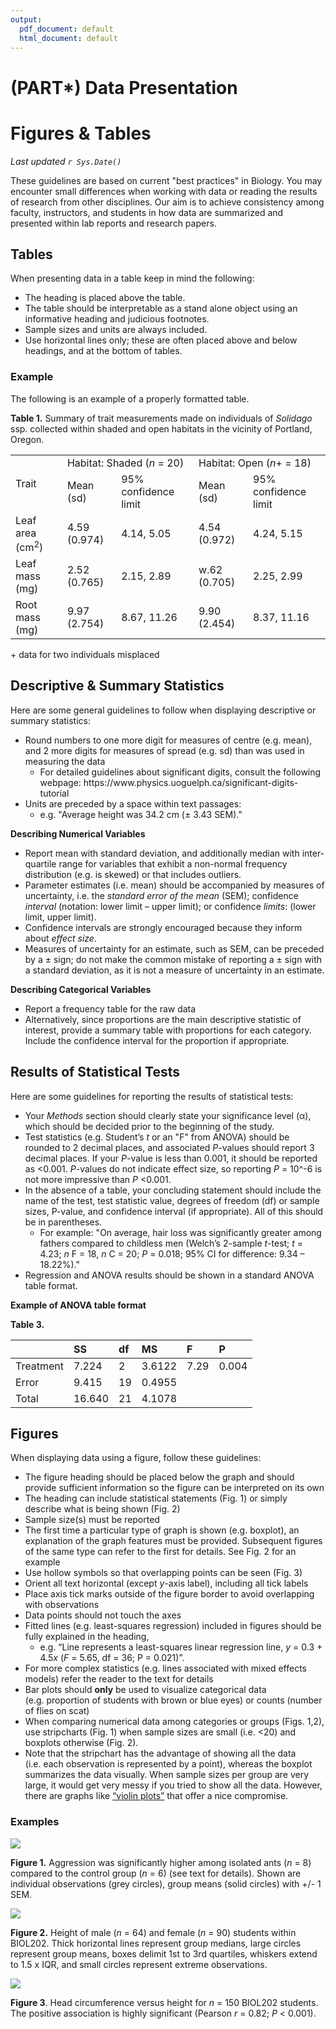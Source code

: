 ```yaml
---
output:
  pdf_document: default
  html_document: default
---
```

# (PART\*) Data Presentation {-}

# Figures & Tables 

*Last updated `r Sys.Date()`*

These guidelines are based on current \"best practices\" in Biology. You may encounter small differences when working with data or reading the results of research from other disciplines. Our aim is to achieve consistency among faculty, instructors, and students in how data are summarized and presented within lab reports and research papers.

## Tables

When presenting data in a table keep in mind the following:

* The heading is placed above the table.
* The table should be interpretable as a stand alone object using an informative heading and judicious footnotes.
* Sample sizes and units are always included.
* Use horizontal lines only; these are often placed above and below headings, and at the bottom of tables.

### Example {-}

The following is an example of a properly formatted table.

**Table 1.** Summary of trait measurements made on individuals of *Solidago* ssp. collected within shaded and open habitats in the vicinity of Portland, Oregon.

<table>
  <tr>
    <td rowspan=2>Trait</td>
    <td colspan=2>Habitat: Shaded (<em>n</em> = 20)</td>
    <td colspan=2>Habitat: Open (<em>n</em>+ = 18)</td>
  </tr>
  <tr>
    <td>Mean (sd)</td>
    <td>95% confidence limit</td>
    <td>Mean (sd)</td>
    <td>95% confidence limit</td>
  </tr>
  <tr>
    <td>Leaf area (cm<sup>2</sup>)</td>
    <td>4.59 (0.974)</td>
    <td>4.14, 5.05</td>
    <td>4.54 (0.972)</td>
    <td>4.24, 5.15</td>
  </tr>
  <tr>
    <td>Leaf mass (mg)</td>
    <td>2.52 (0.765)</td>
    <td>2.15, 2.89</td>
    <td>w.62 (0.705)</td>
    <td>2.25, 2.99</td>
  </tr>
  <tr>
    <td>Root mass (mg)</td>
    <td>9.97 (2.754)</td>
    <td>8.67, 11.26</td>
    <td>9.90 (2.454)</td>
    <td>8.37, 11.16</td>
  </tr>
</table>

\+ data for two individuals misplaced

## Descriptive & Summary Statistics

Here are some general guidelines to follow when displaying descriptive or summary statistics:

* Round numbers to one more digit for measures of centre (e.g. mean), and 2 more digits for measures of spread (e.g. sd) than was used in measuring the data
	* For detailed guidelines about significant digits, consult the following webpage: https://www.physics.uoguelph.ca/significant-digits-tutorial
* Units are preceded by a space within text passages: 
	* e.g. \"Average height was 34.2 cm (± 3.43 SEM).\"

**Describing Numerical Variables**

* Report mean with standard deviation, and additionally median with inter-quartile range for variables that exhibit a non-normal frequency distribution (e.g. is skewed) or that includes outliers.
* Parameter estimates (i.e. mean) should be accompanied by measures of uncertainty, i.e. the *standard error of the mean* (SEM); confidence *interval* (notation: lower limit – upper limit); or confidence *limits*: (lower limit, upper limit).
* Confidence intervals are strongly encouraged because they inform about *effect size*.
* Measures of uncertainty for an estimate, such as SEM, can be preceded by a ± sign; do not make the common mistake of reporting a ± sign with a standard deviation, as it is not a measure of uncertainty in an estimate.

**Describing Categorical Variables**

* Report a frequency table for the raw data 
* Alternatively, since proportions are the main descriptive statistic of interest, provide a summary table with proportions for each category. Include the confidence interval for the proportion if appropriate. 

## Results of Statistical Tests

Here are some guidelines for reporting the results of statistical tests: 

* Your *Methods* section should clearly state your significance level (α), which should be decided prior to the beginning of the study.
* Test statistics (e.g. Student’s *t* or an \"F\" from ANOVA) should be rounded to 2 decimal places, and associated *P*-values should report 3 decimal places. If your *P*-value is less than 0.001, it should be reported as <0.001. *P*-values do not indicate effect size, so reporting *P* = 10^-6 is not more impressive than *P* <0.001.
* In the absence of a table, your concluding statement should include the name of the test, test statistic value, degrees of freedom (df) or sample sizes, P-value, and confidence interval (if appropriate). All of this should be in parentheses.
	* For example: \"On average, hair loss was significantly greater among fathers compared to childless men (Welch’s 2-sample *t*-test; *t* = 4.23; *n* F = 18, *n* C = 20; *P* = 0.018; 95% CI for difference: 9.34 – 18.22%).\"  
* Regression and ANOVA results should be shown in a standard ANOVA table format.

**Example of ANOVA table format**

**Table 3.**

|           | SS     | df   | MS     | F    | P     |
| :--------- | :------ | :---- | :------ | :---- | :----- |
| Treatment | 7.224  | 2    | 3.6122 | 7.29 | 0.004 |
| Error     | 9.415  | 19   | 0.4955 |      |       |
| Total     | 16.640 | 21   | 4.1078 |      |       |

## Figures

When displaying data using a figure, follow these guidelines: 

* The figure heading should be placed below the graph and should provide sufficient information so the figure can be interpreted on its own
* The heading can include statistical statements (Fig. 1) or simply describe what is being shown (Fig. 2)
* Sample size(s) must be reported
* The first time a particular type of graph is shown (e.g. boxplot), an explanation of the graph features must be provided. Subsequent figures of the same type can refer to the first for details. See Fig. 2 for an example
* Use hollow symbols so that overlapping points can be seen (Fig. 3)
* Orient all text horizontal (except *y*-axis label), including all tick labels
* Place axis tick marks outside of the figure border to avoid overlapping with observations
* Data points should not touch the axes
* Fitted lines (e.g. least-squares regression) included in figures should be fully explained in the heading, 
	* e.g. \“Line represents a least-squares linear regression line, *y* = 0.3 + 4.5*x* (*F* = 5.65, df = 36; P = 0.021)\”. 
* For more complex statistics (e.g. lines associated with mixed effects models) refer the reader to the text for details
* Bar plots should **only** be used to visualize categorical data (e.g. proportion of students with brown or blue eyes) or counts (number of flies on scat)
* When comparing numerical data among categories or groups (Figs. 1,2), use stripcharts (Fig. 1) when sample sizes are small (i.e. <20) and boxplots otherwise (Fig. 2). 
* Note that the stripchart has the advantage of showing all the data (i.e. each observation is represented by a point), whereas the boxplot summarizes the data visually.  When sample sizes per group are very large, it would get very messy if you tried to show all the data.  However, there are graphs like ["violin plots"](https://www.r-graph-gallery.com/violin.html) that offer a nice compromise. 

### Examples {-}

![](images/FT_fig-1.png)

**Figure 1.** Aggression was significantly higher among isolated ants (*n* = 8) compared to the control group (*n* = 6) (see text for details). Shown are individual observations (grey circles), group means (solid circles) with +/- 1 SEM.

![](images/FT_fig-2.png)

**Figure 2.** Height of male (*n* = 64) and female (*n* = 90) students within BIOL202. Thick horizontal lines represent group medians, large circles represent group means, boxes delimit 1st to 3rd quartiles, whiskers extend to 1.5 x IQR, and small circles represent extreme observations.

![](images/FT_fig-3.png)

**Figure 3**. Head circumference versus height for *n* = 150 BIOL202 students. The positive association is highly significant (Pearson *r* = 0.82; *P* < 0.001). 

